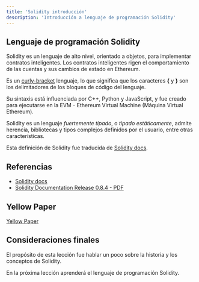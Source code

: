 ```yaml
---
title: 'Solidity introducción'
description: 'Introducción a lenguaje de programación Solidity'
---
```


## Lenguaje de programación Solidity

Solidity es un lenguaje de alto nivel, orientado a objetos, para implementar contratos inteligentes.
Los contratos inteligentes rigen el comportamiento de las cuentas y sus cambios de estado en Ethereum.

Es un [curly-bracket](https://en.wikipedia.org/wiki/List_of_programming_languages_by_type#Curly-bracket_languages)
lenguaje, lo que significa que los caracteres **{** y **}** son los delimitadores de los bloques de código del lenguaje.

Su sintaxis está influenciada por C++, Python y JavaScript,
y fue creado para ejecutarse en la EVM - Ethereum Virtual Machine (Máquina Virtual Ethereum).

Solidity es un lenguaje _fuertemente tipado_, o _tipado estáticamente_, admite herencia, bibliotecas y
tipos complejos definidos por el usuario, entre otras características.

Esta definición de Solidity fue traducida de [Solidity docs](https://docs.soliditylang.org/).

## Referencias

- [Solidity docs](https://docs.soliditylang.org/)
- [Solidity Documentation Release 0.8.4 - PDF](https://docs.soliditylang.org/_/downloads/en/v0.8.4/pdf/)

## Yellow Paper

[Yellow Paper](https://ethereum.github.io/yellowpaper/paper.pdf)

## Consideraciones finales

El propósito de esta lección fue hablar un poco sobre la historia y los conceptos de Solidity.

En la próxima lección aprenderá el lenguaje de programación Solidity.
